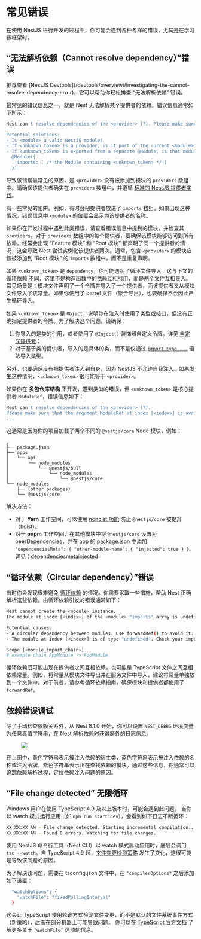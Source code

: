 # 常见错误

在使用 NestJS 进行开发的过程中，你可能会遇到各种各样的错误，尤其是在学习该框架时。

## “无法解析依赖（Cannot resolve dependency）”错误

<CalloutInfo>
  推荐查看 [NestJS
  Devtools](/devtools/overview#investigating-the-cannot-resolve-dependency-error)，它可以帮助你轻松排查
  “无法解析依赖” 错误。
</CalloutInfo>

最常见的错误信息之一，就是 Nest 无法解析某个提供者的依赖。错误信息通常如下所示：

```bash
Nest can't resolve dependencies of the <provider> (?). Please make sure that the argument <unknown_token> at index [<index>] is available in the <module> context.

Potential solutions:
- Is <module> a valid NestJS module?
- If <unknown_token> is a provider, is it part of the current <module>?
- If <unknown_token> is exported from a separate @Module, is that module imported within <module>?
  @Module({
    imports: [ /* the Module containing <unknown_token> */ ]
  })
```

导致该错误最常见的原因，是 `<provider>` 没有被添加到模块的 `providers` 数组中。请确保该提供者确实在 `providers` 数组中，并遵循 [标准的 NestJS 提供者实践](/fundamentals/custom-providers#di-fundamentals)。

有一些常见的陷阱。例如，有时会把提供者放进了 `imports` 数组。如果出现这种情况，错误信息中 `<module>` 的位置会显示为该提供者的名称。

如果你在开发过程中遇到此类错误，请查看错误信息中提到的模块，并检查其 `providers`。对于 `providers` 数组中的每个提供者，要确保该模块能够访问到所有依赖。经常会出现 “Feature 模块” 和 “Root 模块” 都声明了同一个提供者的情况，这会导致 Nest 尝试实例化该提供者两次。通常，包含 `<provider>` 的模块应该被添加到 “Root 模块” 的 `imports` 数组中，而不是重复声明。

如果 `<unknown_token>` 是 `dependency`，你可能遇到了循环文件导入。这与下文的 [循环依赖](/faq/common-errors#circular-dependency-error) 不同，这里不是构造函数中的依赖互相引用，而是两个文件互相导入。常见场景是：模块文件声明了一个令牌并导入了一个提供者，而该提供者又从模块文件导入了该常量。如果你使用了 barrel 文件（聚合导出），也要确保不会因此产生循环导入。

如果 `<unknown_token>` 是 `Object`，说明你在注入时使用了类型或接口，但没有正确指定提供者的令牌。为了解决这个问题，请确保：

1. 你导入的是类的引用，或者使用了 `@Inject()` 装饰器自定义令牌。详见 [自定义提供者](/fundamentals/custom-providers)；
2. 对于基于类的提供者，导入的是具体的类，而不是仅通过 [`import type ...`](https://www.typescriptlang.org/docs/handbook/release-notes/typescript-3-8.html#type-only-imports-and-export) 语法导入类型。

另外，也要确保没有把提供者注入到自身，因为 NestJS 不允许自我注入。如果发生这种情况，`<unknown_token>` 很可能等于 `<provider>`。

如果你在 **多包仓库结构** 下开发，遇到类似的错误，但 `<unknown_token>` 是核心提供者 `ModuleRef`，错误信息如下：

```bash
Nest can't resolve dependencies of the <provider> (?).
Please make sure that the argument ModuleRef at index [<index>] is available in the <module> context.
...
```

这通常是因为你的项目加载了两个不同的 `@nestjs/core` Node 模块，例如：

```text
.
├── package.json
├── apps
│   └── api
│       └── node_modules
│           └── @nestjs/bull
│               └── node_modules
│                   └── @nestjs/core
└── node_modules
    ├── (other packages)
    └── @nestjs/core
```

解决方法：

- 对于 **Yarn** 工作空间，可以使用 [nohoist 功能](https://classic.yarnpkg.com/blog/2018/02/15/nohoist) 防止 `@nestjs/core` 被提升（hoist）。
- 对于 **pnpm** 工作空间，在其他模块中将 `@nestjs/core` 设置为 peerDependencies，并在 app 的 package.json 中添加 `"dependenciesMeta": { "other-module-name": { "injected": true } }`。详见：[dependenciesmetainjected](https://pnpm.io/package_json#dependenciesmetainjected)

## “循环依赖（Circular dependency）”错误

有时你会发现很难避免 [循环依赖](/fundamentals/circular-dependency) 的情况。你需要采取一些措施，帮助 Nest 正确解析这些依赖。由循环依赖引发的错误通常如下：

```bash
Nest cannot create the <module> instance.
The module at index [<index>] of the <module> "imports" array is undefined.

Potential causes:
- A circular dependency between modules. Use forwardRef() to avoid it. Read more: https://docs.nestjs.com/fundamentals/circular-dependency
- The module at index [<index>] is of type "undefined". Check your import statements and the type of the module.

Scope [<module_import_chain>]
# example chain AppModule -> FooModule
```

循环依赖既可能出现在提供者之间互相依赖，也可能是 TypeScript 文件之间互相依赖常量。例如，将常量从模块文件导出并在服务文件中导入，建议将常量单独放到一个文件中。对于前者，请参考循环依赖指南，确保模块和提供者都使用了 `forwardRef`。

## 依赖错误调试

除了手动检查依赖关系外，从 Nest 8.1.0 开始，你可以设置 `NEST_DEBUG` 环境变量为任意真值字符串，在 Nest 解析依赖时获得额外的日志信息。

<figure>
  <img src="/assets/injector_logs.png" />
</figure>

在上图中，黄色字符串表示被注入依赖的宿主类，蓝色字符串表示被注入依赖的名称或注入令牌，紫色字符串表示正在查找依赖的模块。通过这些信息，你通常可以追踪依赖解析过程，定位依赖注入问题的原因。

## “File change detected” 无限循环

Windows 用户在使用 TypeScript 4.9 及以上版本时，可能会遇到此问题。
当你以 watch 模式运行应用（如 `npm run start:dev`），会看到如下日志不断循环：

```bash
XX:XX:XX AM - File change detected. Starting incremental compilation...
XX:XX:XX AM - Found 0 errors. Watching for file changes.
```

使用 NestJS 命令行工具（Nest CLI）以 watch 模式启动应用时，底层会调用 `tsc --watch`。自 TypeScript 4.9 起，[文件变更检测策略](https://devblogs.microsoft.com/typescript/announcing-typescript-4-9/#file-watching-now-uses-file-system-events) 发生了变化，这很可能是导致该问题的原因。

为了解决该问题，需要在 tsconfig.json 文件中，在 `"compilerOptions"` 之后添加如下设置：

```bash
  "watchOptions": {
    "watchFile": "fixedPollingInterval"
  }
```

这会让 TypeScript 使用轮询方式检测文件变更，而不是默认的文件系统事件方式（新策略），后者在部分机器上可能导致问题。
你可以在 [TypeScript 官方文档](https://www.typescriptlang.org/tsconfig#watch-watchDirectory) 了解更多关于 `"watchFile"` 选项的信息。
